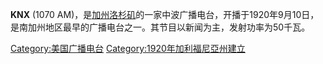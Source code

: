 {{Expand language|1=en|time=2020-08-25T03:52:16+00:00}}
{{Unreferenced|time=2020-08-25T03:52:16+00:00}}

'''KNX''' (1070 AM)，是[[加州|加州]][[洛杉矶|洛杉矶]]的一家中波广播电台，开播于1920年9月10日，是南加州地区最早的广播电台之一。其节目以新闻为主，发射功率为50千瓦。

{{Authority control}}

[[Category:美国广播电台|Category:美国广播电台]]
[[Category:1920年加利福尼亞州建立|Category:1920年加利福尼亞州建立]]